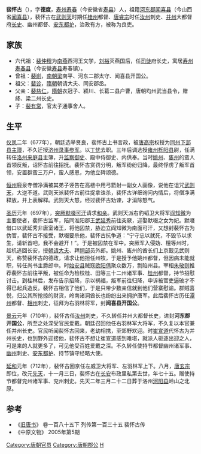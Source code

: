 '''裴怀古'''（{{bd|638年||712年|12月5日|裴}}），字'''德度'''，[[寿州|寿州]][[寿春|寿春]]（今安徽省[[寿县|寿县]]）人，祖籍[[河東郡_(中國)|河东郡]][[闻喜县|闻喜县]]（今山西省[[闻喜县|闻喜县]]），裴怀古在[[武则天|武则天]]时期任[[桂州|桂州]]都督、[[唐睿宗|唐睿宗]]时任[[汝州|汝州]]刺史、[[并州|并州]]大都督府[[长史|长史]]、幽州都督、[[安东都护|安东都护]]，治政有方，被称为良吏。

==家族==
* 六代祖：[[裴仲穆|裴仲穆]]为[[南燕_(十六國)|南燕]]西河王文学，[[刘裕|刘裕]]灭燕国后，任[[司徒|司徒]]府长史，寓居[[寿州|寿州]][[寿春县|寿春县]]（今安徽[[寿县|寿县]]寿春镇）。
* 曾祖：[[裴崱|裴崱]]，[[南朝梁|南朝梁]]南平、河东二郡太守、闻喜县开国公。
* 祖父：[[裴诊|裴诊]]，[[隋朝|隋朝]]朝请大夫、同安郡丞。
* 父亲：[[裴慈仁|裴慈仁]]，[[隋朝|隋朝]]衣冠子、颍川、长葛二县户曹，唐朝均州武当县令，赠绛、梁二州长史。
* 子：[[裴有常|裴有常]]，官太子通事舍人。
==生平==
[[仪凤|仪凤]]二年（677年），朝廷选举贤良，裴怀古上书言政，被[[唐高宗|唐高宗]]权授为[[同州|同州]][[下邽县|下邽县]][[主簿|主簿]]，不久迁授[[济州|济州]][[录事参军|录事参军]]。以[[丁忧|丁忧]]去职。三年后调选授[[雍州|雍州]][[栎阳县|栎阳县]]尉，任满转任[[洛州|洛州]][[来庭县|来庭县]]主簿，升[[监察御史|监察御史]]、殿中侍御史、内供奉。当时[[姚州|姚州]]、[[巂州|巂州]]的蛮人首领反叛，诏怀古前往招抚。裴怀古赏罚分明，叛军纷纷归降，最终俘虏了叛军首领，安置群蛮三万户，蛮人感恩，为他立碑颂德。

[[恒州|恒州]]鹿泉寺僧净满被其弟子诬告在高楼中用弓箭射一副女人画像，说他在诅咒[[武则天|武则天]]，大逆不道。武则天派裴怀古前往捉拿诛杀，裴怀古详细询问内情后，将僧净满释放，并上表解释。武则天大怒，经过裴怀古劝谏，才消除怒气。

[[圣历|圣历]]元年（697年），[[突厥|突厥]][[默啜可汗|默啜可汗]]请求[[和亲|和亲]]。武则天派右豹韬卫大将军[[阎知微|阎知微]]为主要使者，裴怀古监军，陪同淮阳郡王[[武延秀|武延秀]]前往突厥，迎娶默啜之女为妃。默啜借口以武延秀非唐室诸王，将他囚禁，胁迫立阎知微为南面可汗，又想封裴怀古为伪官，裴怀古不接受，默啜要杀他，裴怀古抗争道：“宁守忠以就死，不毁节以求生，请斩首吧，我不会避开！”。于是被囚禁在军中。突厥军入侵妫、檀等州时，趁机逃回长安，授[[朝请大夫|朝请大夫]]、拜[[祠部|祠部]]员外郎。姚州、巂州的酋长们上京觐见武则天，称赞裴怀古的德政，请求让他担任州牧，于是授予他姚州都督，但因病未能就职，转任尚书主爵郎中。时[[始安县|始安县]]贼寇[[欧阳倩|欧阳倩]]聚众数万，剽陷州县。宰相[[朱敬则|朱敬则]]推荐裴怀古前往平叛，被任命为检校桂、田等三十二州诸军事、[[桂州|桂州]]都督，持节招慰讨击。到桂林后，发布告示招降，示以祸福，叛军前往归降，申诉被官吏逼破才不得已起兵造反。裴怀古相信了他们，于是只带少数亲信就到他们营寨慰谕。群贼喜悦，归公其所抢掠的财货，岭南诸洞酋长也纷纷出来拥护唐军。此后裴怀古历任[[潭州|潭州]]都督、[[相州|相州]]刺史，征拜为右羽林将军，封'''闻喜县开国公'''。

[[景云|景云]]元年（710年），裴怀古任[[汝州|汝州]]刺史，不久转任并州大都督长史，进封'''河东郡开国公'''，所至之处深受官民爱戴。朝廷召回他任右羽林军大将军，不久复以本官兼任并州长史。官民听闻裴怀古回来，老幼相携，至郊野欢迎。时[[崔宣道|崔宣道]]代怀古为并州长史，也到野外迎接他，裴怀古不想让崔宣道感到难堪，就派人驱逐出迎之人，可是来的人就更多了，可见他受百姓爱戴之深。不久转任使持节都督幽州诸军事、[[幽州|幽州]]刺史、[[安东都护|安东都护]]、持节镇守经略大使。

[[延和_(唐朝)|延和]]元年（712年），裴怀古回京任左威卫大将军、左羽林军上下。八月，[[唐玄宗|唐玄宗]]即位，改元[[先天_(年号)|先天]]，十一月三日，裴怀古在[[长安|长安]]布政里私第去世，年七十五。赠使持节都督兖州诸军事、兖州刺史。先天二年三月二十二日葬于洛州[[河阳县|河阳县]]岭山之北原。

==参考==
* 《[[旧唐书|旧唐书]]》 卷一百八十五下 列传第一百三十五 裴怀古传
* 《中原文物》 2005年第5期

[[Category:唐朝官员|Category:唐朝官员]]
[[Category:唐朝郡公|Category:唐朝郡公]]
[[Category:河东裴氏|H]]